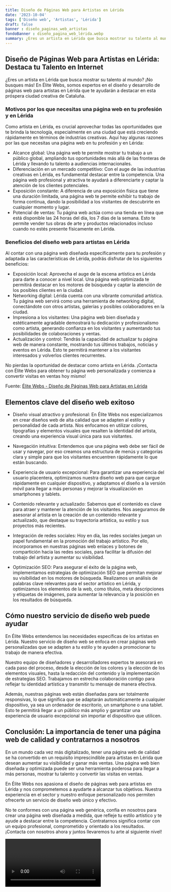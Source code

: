 ```yaml
---
title: Diseño de Páginas Web para Artistas en Lérida
date: '2023-10-04'
tags: ['Diseño web', 'Artistas', 'Lérida']
draft: false
banner : diseño_paginas_web_artistas
fondoBanner : diseño_pagina_web_lérida.webp
summary: ¿Eres un artista en Lérida que busca mostrar su talento al mundo? ¡No busques más! En Élite Webs, somos expertos en el diseño y desarrollo de páginas web para artistas en Lérida que te ayudarán a destacar en esta próspera ciudad creativa de Cataluña.
---
```


## Diseño de Páginas Web para Artistas en Lérida: Destaca tu Talento en Internet

¿Eres un artista en Lérida que busca mostrar su talento al mundo? ¡No busques más! En Élite Webs, somos expertos en el diseño y desarrollo de páginas web para artistas en Lérida que te ayudarán a destacar en esta próspera ciudad creativa de Cataluña.

### Motivos por los que necesitas una página web en tu profesión y en Lérida

Como artista en Lérida, es crucial aprovechar todas las oportunidades que te brinda la tecnología, especialmente en una ciudad que está creciendo rápidamente en términos de industrias creativas. Aquí hay algunas razones por las que necesitas una página web en tu profesión y en Lérida:

- Alcance global: Una página web te permite mostrar tu trabajo a un público global, ampliando tus oportunidades más allá de las fronteras de Lérida y llevando tu talento a audiencias internacionales.
- Diferenciación en un mercado competitivo: Con el auge de las industrias creativas en Lérida, es fundamental destacar entre la competencia. Una página web profesional y atractiva te ayudará a diferenciarte y captar la atención de los clientes potenciales.
- Exposición constante: A diferencia de una exposición física que tiene una duración limitada, una página web te permite exhibir tu trabajo de forma continua, dando la posibilidad a los visitantes de descubrirte en cualquier momento y lugar.
- Potencial de ventas: Tu página web actúa como una tienda en línea que está disponible las 24 horas del día, los 7 días de la semana. Esto te permite vender tus obras de arte y productos relacionados incluso cuando no estés presente físicamente en Lérida.

### Beneficios del diseño web para artistas en Lérida

Al contar con una página web diseñada específicamente para tu profesión y adaptada a las características de Lérida, podrás disfrutar de los siguientes beneficios:

- Exposición local: Aprovecha el auge de la escena artística en Lérida para darte a conocer a nivel local. Una página web optimizada te permitirá destacar en los motores de búsqueda y captar la atención de los posibles clientes en la ciudad.
- Networking digital: Lérida cuenta con una vibrante comunidad artística. Tu página web servirá como una herramienta de networking digital, conectándote con otros artistas, galerías y posibles colaboradores en la ciudad.
- Impresiona a los visitantes: Una página web bien diseñada y estéticamente agradable demostrará tu dedicación y profesionalismo como artista, generando confianza en los visitantes y aumentando tus posibilidades de colaboraciones y ventas.
- Actualización y control: Tendrás la capacidad de actualizar tu página web de manera constante, mostrando tus últimos trabajos, noticias y eventos en Lérida. Esto te permitirá mantener a los visitantes interesados y volverlos clientes recurrentes.

No pierdas la oportunidad de destacar como artista en Lérida. ¡Contacta con Élite Webs para obtener tu página web personalizada y comienza a convertir visitas en ventas hoy mismo!

Fuente: [Élite Webs - Diseño de Páginas Web para Artistas en Lérida](https://www.elitewebs.es/artistas-lerida)

<GifSeo />

<Cta />

## Elementos clave del diseño web exitoso

- Diseño visual atractivo y profesional: En Élite Webs nos especializamos en crear diseños web de alta calidad que se adapten al estilo y personalidad de cada artista. Nos enfocamos en utilizar colores, tipografías y elementos visuales que resalten la identidad del artista, creando una experiencia visual única para sus visitantes.

- Navegación intuitiva: Entendemos que una página web debe ser fácil de usar y navegar, por eso creamos una estructura de menús y categorías clara y simple para que los visitantes encuentren rápidamente lo que están buscando.

- Experiencia de usuario excepcional: Para garantizar una experiencia del usuario placentera, optimizamos nuestra diseño web para que cargue rápidamente en cualquier dispositivo, y adaptamos el diseño a la versión móvil para llegar a más personas y mejorar la visualización en smartphones y tablets.

- Contenido relevante y actualizado: Sabemos que el contenido es clave para atraer y mantener la atención de los visitantes. Nos aseguramos de asesorar al artista en la creación de un contenido relevante y actualizado, que destaque su trayectoria artística, su estilo y sus proyectos más recientes.

- Integración de redes sociales: Hoy en día, las redes sociales juegan un papel fundamental en la promoción del trabajo artístico. Por ello, incorporamos en nuestras páginas web enlaces y botones de compartición hacia las redes sociales, para facilitar la difusión del trabajo del artista y aumentar su visibilidad.

- Optimización SEO: Para asegurar el éxito de la página web, implementamos estrategias de optimización SEO que permitan mejorar su visibilidad en los motores de búsqueda. Realizamos un análisis de palabras clave relevantes para el sector artístico en Lérida, y optimizamos los elementos de la web, como títulos, meta descripciones y etiquetas de imágenes, para aumentar la relevancia y la posición en los resultados de búsqueda.

## Cómo nuestro servicio de diseño web puede ayudar

En Élite Webs entendemos las necesidades específicas de los artistas en Lérida. Nuestro servicio de diseño web se enfoca en crear páginas web personalizadas que se adapten a tu estilo y te ayuden a promocionar tu trabajo de manera efectiva.

Nuestro equipo de diseñadores y desarrolladores expertos te asesorará en cada paso del proceso, desde la elección de los colores y la elección de los elementos visuales, hasta la redacción del contenido y la implementación de estrategias SEO. Trabajamos en estrecha colaboración contigo para reflejar tu identidad artística y transmitir tu mensaje de manera efectiva.

Además, nuestras páginas web están diseñadas para ser totalmente responsivas, lo que significa que se adaptarán automáticamente a cualquier dispositivo, ya sea un ordenador de escritorio, un smartphone o una tablet. Esto te permitirá llegar a un público más amplio y garantizar una experiencia de usuario excepcional sin importar el dispositivo que utilicen.

## Conclusión: La importancia de tener una página web de calidad y contratarnos a nosotros

En un mundo cada vez más digitalizado, tener una página web de calidad se ha convertido en un requisito imprescindible para artistas en Lérida que desean aumentar su visibilidad y ganar más ventas. Una página web bien diseñada y optimizada puede ser una herramienta poderosa para llegar a más personas, mostrar tu talento y convertir las visitas en ventas.

En Élite Webs nos apasiona el diseño de páginas web para artistas en Lérida y nos comprometemos a ayudarte a alcanzar tus objetivos. Nuestra experiencia en el sector y nuestro enfoque personalizado nos permiten ofrecerte un servicio de diseño web único y efectivo.

No te conformes con una página web genérica, confía en nosotros para crear una página web diseñada a medida, que refleje tu estilo artístico y te ayude a destacar entre la competencia. Contratarnos significa contar con un equipo profesional, comprometido y orientado a los resultados. ¡Contacta con nosotros ahora y juntos llevaremos tu arte al siguiente nivel!

<Video />

<CtaBot job='Artistas' city='Lérida'/>

<Gmaps query='Lérida+españa+maps' />